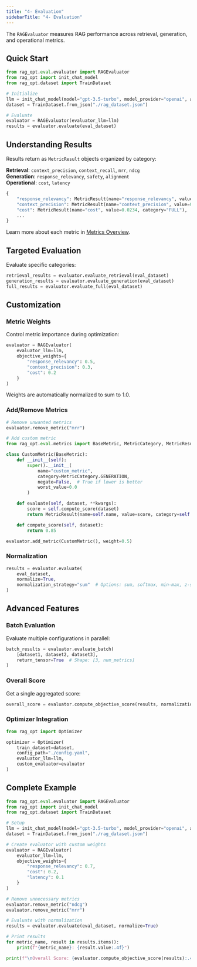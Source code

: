 ```yaml
---
title: "4- Evaluation"
sidebarTitle: "4- Evaluation"
---
```


The `RAGEvaluator` measures RAG performance across retrieval, generation, and operational metrics.

## Quick Start

```python
from rag_opt.eval.evaluator import RAGEvaluator
from rag_opt import init_chat_model
from rag_opt.dataset import TrainDataset

# Initialize
llm = init_chat_model(model="gpt-3.5-turbo", model_provider="openai", api_key="sk-***")
dataset = TrainDataset.from_json("./rag_dataset.json")

# Evaluate
evaluator = RAGEvaluator(evaluator_llm=llm)
results = evaluator.evaluate(eval_dataset)
```

## Understanding Results

Results return as `MetricResult` objects organized by category:

**Retrieval**: `context_precision`, `context_recall`, `mrr`, `ndcg`  
**Generation**: `response_relevancy`, `safety`, `alignment`  
**Operational**: `cost`, `latency`

```python
{
    "response_relevancy": MetricResult(name="response_relevancy", value=0.89, category="GENERATION"),
    "context_precision": MetricResult(name="context_precision", value=0.76, category="RETRIEVAL"),
    "cost": MetricResult(name="cost", value=0.0234, category="FULL"),
    ...
}
```

Learn more about each metric in [Metrics Overview](/metrics/overview).

## Targeted Evaluation

Evaluate specific categories:

```python
retrieval_results = evaluator.evaluate_retrieval(eval_dataset)
generation_results = evaluator.evaluate_generation(eval_dataset)
full_results = evaluator.evaluate_full(eval_dataset)
```

## Customization

### Metric Weights

Control metric importance during optimization:

```python
evaluator = RAGEvaluator(
    evaluator_llm=llm,
    objective_weights={
        "response_relevancy": 0.5,
        "context_precision": 0.3,
        "cost": 0.2
    }
)
```

Weights are automatically normalized to sum to 1.0.

### Add/Remove Metrics

```python
# Remove unwanted metrics
evaluator.remove_metric("mrr")

# Add custom metric
from rag_opt.eval.metrics import BaseMetric, MetricCategory, MetricResult

class CustomMetric(BaseMetric):
    def __init__(self):
        super().__init__(
            name="custom_metric",
            category=MetricCategory.GENERATION,
            negate=False,  # True if lower is better
            worst_value=0.0
        )

    def evaluate(self, dataset, **kwargs):
        score = self.compute_score(dataset)
        return MetricResult(name=self.name, value=score, category=self.category)

    def compute_score(self, dataset):
        return 0.85

evaluator.add_metric(CustomMetric(), weight=0.5)
```

### Normalization

```python
results = evaluator.evaluate(
    eval_dataset,
    normalize=True,
    normalization_strategy="sum"  # Options: sum, softmax, min-max, z-score
)
```

## Advanced Features

### Batch Evaluation

Evaluate multiple configurations in parallel:

```python
batch_results = evaluator.evaluate_batch(
    [dataset1, dataset2, dataset3],
    return_tensor=True  # Shape: [3, num_metrics]
)
```

### Overall Score

Get a single aggregated score:

```python
overall_score = evaluator.compute_objective_score(results, normalization_strategy="sum")
```

### Optimizer Integration

```python
from rag_opt import Optimizer

optimizer = Optimizer(
    train_dataset=dataset,
    config_path="./config.yaml",
    evaluator_llm=llm,
    custom_evaluator=evaluator
)
```

## Complete Example

```python
from rag_opt.eval.evaluator import RAGEvaluator
from rag_opt import init_chat_model
from rag_opt.dataset import TrainDataset

# Setup
llm = init_chat_model(model="gpt-3.5-turbo", model_provider="openai", api_key="sk-***")
dataset = TrainDataset.from_json("./rag_dataset.json")

# Create evaluator with custom weights
evaluator = RAGEvaluator(
    evaluator_llm=llm,
    objective_weights={
        "response_relevancy": 0.7,
        "cost": 0.2,
        "latency": 0.1
    }
)

# Remove unnecessary metrics
evaluator.remove_metric("ndcg")
evaluator.remove_metric("mrr")

# Evaluate with normalization
results = evaluator.evaluate(eval_dataset, normalize=True)

# Print results
for metric_name, result in results.items():
    print(f"{metric_name}: {result.value:.4f}")

print(f"\nOverall Score: {evaluator.compute_objective_score(results):.4f}")
```
